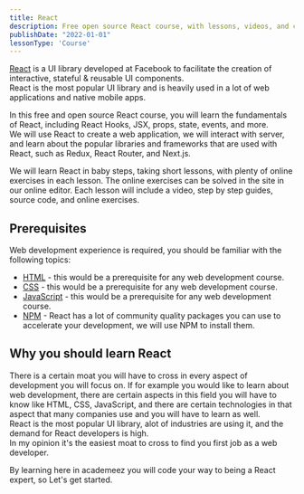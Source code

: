 ```yaml
---
title: React
description: Free open source React course, with lessons, videos, and code exercises.
publishDate: "2022-01-01"
lessonType: 'Course'
---
```


[React](https://react.dev) is a UI library developed at Facebook to facilitate the creation of interactive, stateful & reusable UI components.  
React is the most popular UI library and is heavily used in a lot of web applications and native mobile apps.

In this free and open source React course, you will learn the fundamentals of React, including React Hooks, JSX, props, state, events, and more.  
We will use React to create a web application, we will interact with server, and learn about the popular libraries and frameworks that are used with React, such as Redux, React Router, and Next.js.

We will learn React in baby steps, taking short lessons, with plenty of online exercises in each lesson. The online exercises can be solved in the site in our online editor.
Each lesson will include a video, step by step guides, source code, and online exercises.

## Prerequisites

Web development experience is required, you should be familiar with the following topics:

- [HTML](/en/course/html) - this would be a prerequisite for any web development course.
- [CSS](/en/course/css) - this would be a prerequisite for any web development course.
- [JavaScript](/en/course/javascript) - this would be a prerequisite for any web development course.
- [NPM](/en/course/npm) - React has a lot of community quality packages you can use to accelerate your development, we will use NPM to install them.

## Why you should learn React

There is a certain moat you will have to cross in every aspect of development you will focus on. If for example you would like to learn about web development, there are certain aspects in this field you will have to know
like HTML, CSS, JavaScript, and there are certain technologies in that aspect that many companies use and you will have to learn as well.  
React is the most popular UI library, alot of industries are using it, and the demand for React developers is high.  
In my opinion it's the easiest moat to cross to find you first job as a web developer.

By learning here in academeez you will code your way to being a React expert, so Let's get started.
